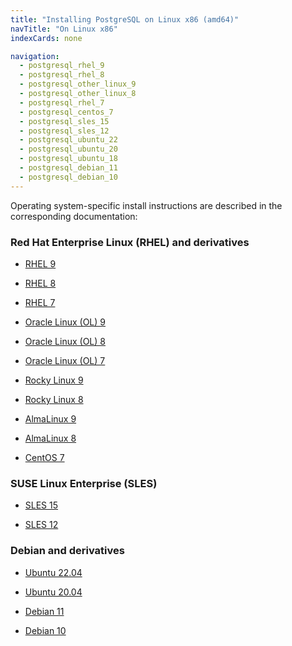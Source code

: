 ```yaml
---
title: "Installing PostgreSQL on Linux x86 (amd64)"
navTitle: "On Linux x86"
indexCards: none

navigation:
  - postgresql_rhel_9
  - postgresql_rhel_8
  - postgresql_other_linux_9
  - postgresql_other_linux_8
  - postgresql_rhel_7
  - postgresql_centos_7
  - postgresql_sles_15
  - postgresql_sles_12
  - postgresql_ubuntu_22
  - postgresql_ubuntu_20
  - postgresql_ubuntu_18
  - postgresql_debian_11
  - postgresql_debian_10
---
```


Operating system-specific install instructions are described in the corresponding documentation:

### Red Hat Enterprise Linux (RHEL) and derivatives

- [RHEL 9](postgresql_rhel_9)

- [RHEL 8](postgresql_rhel_8)

- [RHEL 7](postgresql_rhel_7)

- [Oracle Linux (OL) 9](postgresql_rhel_9)

- [Oracle Linux (OL) 8](postgresql_rhel_8)

- [Oracle Linux (OL) 7](postgresql_rhel_7)

- [Rocky Linux 9](postgresql_other_linux_9)

- [Rocky Linux 8](postgresql_other_linux_8)

- [AlmaLinux 9](postgresql_other_linux_9)

- [AlmaLinux 8](postgresql_other_linux_8)

- [CentOS 7](postgresql_centos_7)

### SUSE Linux Enterprise (SLES)

- [SLES 15](postgresql_sles_15)

- [SLES 12](postgresql_sles_12)

### Debian and derivatives

- [Ubuntu 22.04](postgresql_ubuntu_22)

- [Ubuntu 20.04](postgresql_ubuntu_20)

- [Debian 11](postgresql_debian_11)

- [Debian 10](postgresql_debian_10)
